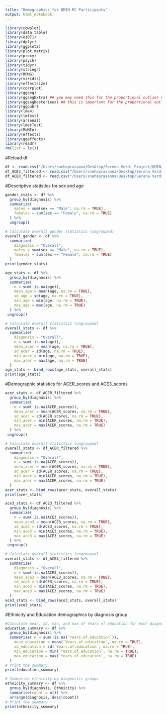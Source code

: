 ```yaml
---
title: "Demographics for QMIN MC Participants"
output: html_notebook
---
```



```r
library(cowplot)
library(data.table)
library(e1071)
library(dplyr)
library(ggplot2)
library(plot.matrix)
library(proxy)
library(psych)
library(tidyr)
library(stringr)
library(RPMG)
library(viridis)
library(effectsize)
library(corrplot)
library(ggseg)
library(ggsegExtra) ## you may need this for the proportional outlier maps depending on your R version
library(ggsegDesterieux) ## this is important for the proportional outlier maps 
library(ggpubr)
library(lme4)
library(lmtest)
library(arsenal)
library(lmerTest)
library(MuMIn)
library(effects)
library(ggeffects)
library(readr)
rm(list = ls())
```
#Reload df

```r
df <- read.csv("/Users/snehaprasanna/Desktop/Serena Verdi Project/QMIN/Final files/toc_df.csv")
df_ACE3_filtered <- read.csv("/Users/snehaprasanna/Desktop/Serena Verdi Project/QMIN/Final files/df_ACE3_filtered.csv")
df_ACER_filtered <- read.csv("/Users/snehaprasanna/Desktop/Serena Verdi Project/QMIN/Final files/df_ACER_filtered.csv")
```
#Descriptive statistics for sex and age
```r
gender_stats <- df %>%
  group_by(diagnosis) %>%
  summarize(
    males = sum(sex == "Male", na.rm = TRUE),
    females = sum(sex == "Female", na.rm = TRUE)
  ) %>%
  ungroup()

# Calculate overall gender statistics (ungrouped)
overall_gender <- df %>%
  summarize(
    diagnosis = "Overall",
    males = sum(sex == "Male", na.rm = TRUE),
    females = sum(sex == "Female", na.rm = TRUE)
  )
print(gender_stats)

age_stats <- df %>%
  group_by(diagnosis) %>%
  summarize(
    n = sum(!is.na(age)),
    mean_age = mean(age, na.rm = TRUE),
    sd_age = sd(age, na.rm = TRUE),
    min_age = min(age, na.rm = TRUE),
    max_age = max(age, na.rm = TRUE)
  ) %>%
 ungroup()

# Calculate overall statistics (ungrouped)
overall_stats <- df %>%
  summarize(
    diagnosis = "Overall",
    n = sum(!is.na(age)),
    mean_acer = mean(age, na.rm = TRUE),
    sd_acer = sd(age, na.rm = TRUE),
    min_acer = min(age, na.rm = TRUE),
    max_acer = max(age, na.rm = TRUE)
  )
age_stats <- bind_rows(age_stats, overall_stats)
print(age_stats)
```

#Demographic statistics for ACER_scores and ACE3_scores 
```r
acer_stats <- df_ACER_filtered %>%
  group_by(diagnosis) %>%
  summarize(
    n = sum(!is.na(ACER_scores)),
    mean_acer = mean(ACER_scores, na.rm = TRUE),
    sd_acer = sd(ACER_scores, na.rm = TRUE),
    min_acer = min(ACER_scores, na.rm = TRUE),
    max_acer = max(ACER_scores, na.rm = TRUE)
  ) %>%
 ungroup()

# Calculate overall statistics (ungrouped)
overall_stats <- df_ACER_filtered %>%
  summarize(
    diagnosis = "Overall",
    n = sum(!is.na(ACER_scores)),
    mean_acer = mean(ACER_scores, na.rm = TRUE),
    sd_acer = sd(ACER_scores, na.rm = TRUE),
    min_acer = min(ACER_scores, na.rm = TRUE),
    max_acer = max(ACER_scores, na.rm = TRUE)
  )
acer_stats <- bind_rows(acer_stats, overall_stats)
print(acer_stats)

ace3_stats <- df_ACE3_filtered %>%
  group_by(diagnosis) %>%
  summarize(
    n = sum(!is.na(ACE3_scores)),
    mean_ace3 = mean(ACE3_scores, na.rm = TRUE),
    sd_ace3 = sd(ACE3_scores, na.rm = TRUE),
    min_ace3 = min(ACE3_scores, na.rm = TRUE),
    max_ace3 = max(ACE3_scores, na.rm = TRUE)
  ) %>%
 ungroup()

# Calculate overall statistics (ungrouped)
overall_stats <- df_ACE3_filtered %>%
  summarize(
    diagnosis = "Overall",
    n = sum(!is.na(ACE3_scores)),
    mean_ace3 = mean(ACE3_scores, na.rm = TRUE),
    sd_ace3 = sd(ACE3_scores, na.rm = TRUE),
    min_ace3 = min(ACE3_scores, na.rm = TRUE),
    max_ace3 = max(ACE3_scores, na.rm = TRUE)
  )
ace3_stats <- bind_rows(ace3_stats, overall_stats)
print(ace3_stats)
```
#Ethnicity and Education demographics by diagnosis group
```r
#Calculate mean, sd, min, and max of Years of education for each diagnostic group
education_summary <- df %>%
  group_by(diagnosis) %>%
  summarise( n = sum(!is.na(`Years.of.education`)),
    mean_education = mean(`Years.of.education`, na.rm = TRUE),
    sd_education = sd(`Years.of.education`, na.rm = TRUE),
    min_education = min(`Years.of.education`, na.rm = TRUE),
    max_education = max(`Years.of.education`, na.rm = TRUE)
  )
# Print the summary
print(education_summary)

# Summarize ethnicity by diagnostic groups
ethnicity_summary <- df %>%
  group_by(diagnosis, Ethnicity) %>%
  summarise(count = n()) %>%
  arrange(diagnosis, desc(count))
# Print the summary
print(ethnicity_summary)
```

